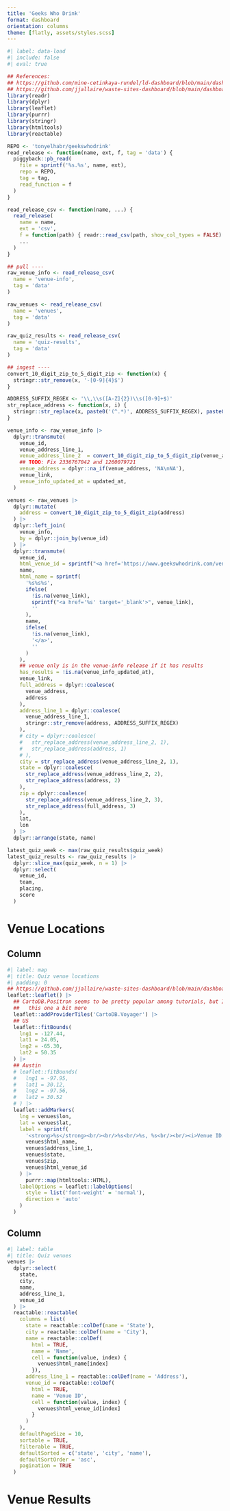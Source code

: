 ```yaml
---
title: 'Geeks Who Drink'
format: dashboard
orientation: columns
theme: [flatly, assets/styles.scss]
---
```


```r
#| label: data-load
#| include: false
#| eval: true

## References:
## https://github.com/mine-cetinkaya-rundel/ld-dashboard/blob/main/dashboard.qmd
## https://github.com/jjallaire/waste-sites-dashboard/blob/main/dashboard.qmd
library(readr)
library(dplyr)
library(leaflet)
library(purrr)
library(stringr)
library(htmltools)
library(reactable)

REPO <- 'tonyelhabr/geekswhodrink'
read_release <- function(name, ext, f, tag = 'data') {
  piggyback::pb_read(
    file = sprintf('%s.%s', name, ext),
    repo = REPO,
    tag = tag,
    read_function = f
  )
}

read_release_csv <- function(name, ...) {
  read_release(
    name = name,
    ext = 'csv',
    f = function(path) { readr::read_csv(path, show_col_types = FALSE) },
    ...
  )
}

## pull ----
raw_venue_info <- read_release_csv(
  name = 'venue-info',
  tag = 'data'
)

raw_venues <- read_release_csv(
  name = 'venues',
  tag = 'data'
)

raw_quiz_results <- read_release_csv(
  name = 'quiz-results',
  tag = 'data'
)

## ingest ----
convert_10_digit_zip_to_5_digit_zip <- function(x) {
  stringr::str_remove(x, '-[0-9]{4}$')
}

ADDRESS_SUFFIX_REGEX <- '\\,\\s([A-Z]{2})\\s([0-9]+$)'
str_replace_address <- function(x, i) {
  stringr::str_replace(x, paste0('(^.*)', ADDRESS_SUFFIX_REGEX), paste0('\\', i))
}

venue_info <- raw_venue_info |> 
  dplyr::transmute(
    venue_id,
    venue_address_line_1,
    venue_address_line_2  = convert_10_digit_zip_to_5_digit_zip(venue_address_line_2),
    ## TODO: Fix 2336767042 and 1260079721
    venue_address = dplyr::na_if(venue_address, 'NA\nNA'),
    venue_link,
    venue_info_updated_at = updated_at,
  )

venues <- raw_venues |> 
  dplyr::mutate(
    address = convert_10_digit_zip_to_5_digit_zip(address)
  ) |> 
  dplyr::left_join(
    venue_info,
    by = dplyr::join_by(venue_id)
  ) |> 
  dplyr::transmute(
    venue_id,
    html_venue_id = sprintf("<a href='https://www.geekswhodrink.com/venues/%s' target='_blank'>%s</a>", venue_id, venue_id),
    name,
    html_name = sprintf(
      '%s%s%s', 
      ifelse(
        !is.na(venue_link),
        sprintf("<a href='%s' target='_blank'>", venue_link),
        ''
      ),
      name,
      ifelse(
        !is.na(venue_link),
        '</a>',
        ''
      )
    ),
    ## venue only is in the venue-info release if it has results
    has_results = !is.na(venue_info_updated_at),
    venue_link,
    full_address = dplyr::coalesce(
      venue_address,
      address
    ),
    address_line_1 = dplyr::coalesce(
      venue_address_line_1, 
      stringr::str_remove(address, ADDRESS_SUFFIX_REGEX)
    ),
    # city = dplyr::coalesce(
    #   str_replace_address(venue_address_line_2, 1),
    #   str_replace_address(address, 1)
    # ),
    city = str_replace_address(venue_address_line_2, 1),
    state = dplyr::coalesce(
      str_replace_address(venue_address_line_2, 2),
      str_replace_address(address, 2)
    ),
    zip = dplyr::coalesce(
      str_replace_address(venue_address_line_2, 3),
      str_replace_address(full_address, 3)
    ),
    lat,
    lon
  ) |> 
  dplyr::arrange(state, name)

latest_quiz_week <- max(raw_quiz_results$quiz_week)
latest_quiz_results <- raw_quiz_results |> 
  dplyr::slice_max(quiz_week, n = 1) |> 
  dplyr::select(
    venue_id,
    team,
    placing,
    score
  )
```

# Venue Locations

## Column {width="60%"}

```r
#| label: map
#| title: Quiz venue locations
#| padding: 0
## https://github.com/jjallaire/waste-sites-dashboard/blob/main/dashboard.qmd
leaflet::leaflet() |> 
  ## CartoDB.Positron seems to be pretty popular among tutorials, but I personally like
  ##   this one a bit more
  leaflet::addProviderTiles('CartoDB.Voyager') |> 
  ## US
  leaflet::fitBounds(
    lng1 = -127.44,
    lat1 = 24.05,
    lng2 = -65.30,
    lat2 = 50.35
  ) |>
  ## Austin
  # leaflet::fitBounds(
  #   lng1 = -97.95,
  #   lat1 = 30.12, 
  #   lng2 = -97.56, 
  #   lat2 = 30.52
  # ) |> 
  leaflet::addMarkers(
    lng = venues$lon,
    lat = venues$lat,
    label = sprintf(
      '<strong>%s</strong><br/><br/>%s<br/>%s, %s<br/><br/><i>Venue ID: %s</i>',
      venues$html_name,
      venues$address_line_1,
      venues$state,
      venues$zip,
      venues$html_venue_id
    ) |>
      purrr::map(htmltools::HTML),
    labelOptions = leaflet::labelOptions(
      style = list('font-weight' = 'normal'),
      direction = 'auto'
    )
  )
```

## Column {width="40%"}

```r
#| label: table
#| title: Quiz venues
venues |> 
  dplyr::select(
    state,
    city,
    name,
    address_line_1,
    venue_id
  ) |> 
  reactable::reactable(
    columns = list(
      state = reactable::colDef(name = 'State'),
      city = reactable::colDef(name = 'City'),
      name = reactable::colDef(
        html = TRUE,
        name = 'Name',
        cell = function(value, index) {
          venues$html_name[index]
        }),
      address_line_1 = reactable::colDef(name = 'Address'),
      venue_id = reactable::colDef(
        html = TRUE,
        name = 'Venue ID',
        cell = function(value, index) {
          venues$html_venue_id[index]
        }
      )
    ),
    defaultPageSize = 10,
    sortable = TRUE,
    filterable = TRUE,
    defaultSorted = c('state', 'city', 'name'),
    defaultSortOrder = 'asc',
    pagination = TRUE
  )
```

# Venue Results

```r

```
